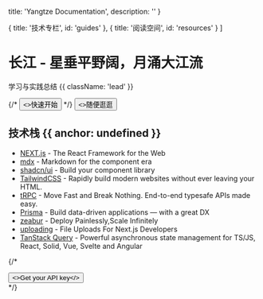 
  title: 'Yangtze Documentation',
  description: ''
}

  { title: '技术专栏', id: 'guides' },
  { title: '阅读空间', id: 'resources' }
]

<HeroPattern />

# 长江 - 星垂平野阔，月涌大江流

学习与实践总结 {{ className: 'lead' }}

<div className="not-prose mb-6 mt-6 flex gap-3">
  {/* <Button arrow="right" href="/package-manager" variant="outline"><>快速开始</></Button> */}
  <Button href="/wallpaper">
    <>随便逛逛</>
  </Button>
</div>

## 技术栈 {{ anchor: undefined }}

- [NEXT.js](https://nextjs.org/) - The React Framework for the Web
- [mdx](https://mdxjs.com/) - Markdown for the component era
- [shadcn/ui](https://ui.shadcn.com/) - Build your component library
- [TailwindCSS](https://tailwindcss.com/) - Rapidly build modern websites without ever leaving your HTML.
- [tRPC](https://trpc.io/) - Move Fast and Break Nothing. End-to-end typesafe APIs made easy.
- [Prisma](https://www.prisma.io/) - Build data-driven applications — with a great DX
- [zeabur](https://zeabur.com/) - Deploy Painlessly,Scale Infinitely
- [uploading](https://uploadthing.com/) - File Uploads For Next.js Developers
- [TanStack Query](https://tanstack.com/query/latest) - Powerful asynchronous state management for TS/JS, React, Solid, Vue, Svelte and Angular

{/* <div className="not-prose"><Button arrow="right" href="/sdks" variant="text"><>Get your API key</></Button></div> */}

<Guides />

<Resources />
